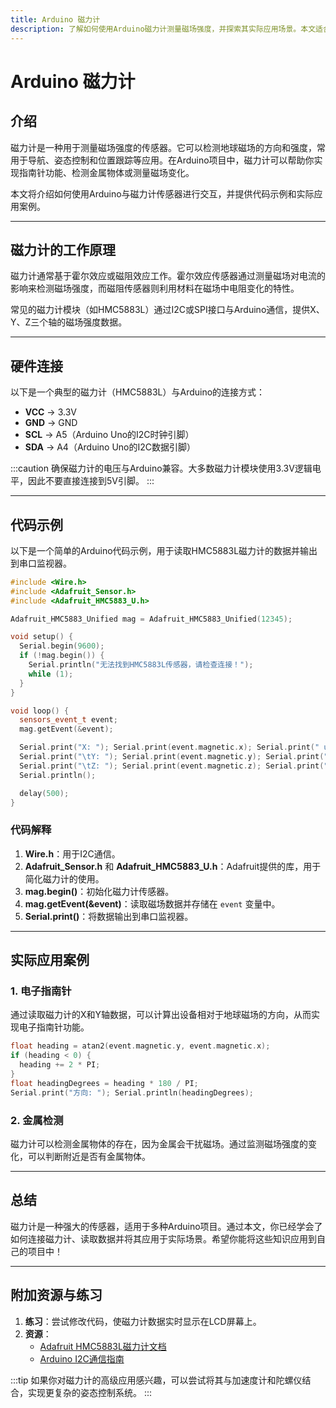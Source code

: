 ```yaml
---
title: Arduino 磁力计
description: 了解如何使用Arduino磁力计测量磁场强度，并探索其实际应用场景。本文适合初学者，包含代码示例和逐步讲解。
---
```


# Arduino 磁力计

## 介绍

磁力计是一种用于测量磁场强度的传感器。它可以检测地球磁场的方向和强度，常用于导航、姿态控制和位置跟踪等应用。在Arduino项目中，磁力计可以帮助你实现指南针功能、检测金属物体或测量磁场变化。

本文将介绍如何使用Arduino与磁力计传感器进行交互，并提供代码示例和实际应用案例。

---

## 磁力计的工作原理

磁力计通常基于霍尔效应或磁阻效应工作。霍尔效应传感器通过测量磁场对电流的影响来检测磁场强度，而磁阻传感器则利用材料在磁场中电阻变化的特性。

常见的磁力计模块（如HMC5883L）通过I2C或SPI接口与Arduino通信，提供X、Y、Z三个轴的磁场强度数据。

---

## 硬件连接

以下是一个典型的磁力计（HMC5883L）与Arduino的连接方式：

- **VCC** -> 3.3V
- **GND** -> GND
- **SCL** -> A5（Arduino Uno的I2C时钟引脚）
- **SDA** -> A4（Arduino Uno的I2C数据引脚）

:::caution
确保磁力计的电压与Arduino兼容。大多数磁力计模块使用3.3V逻辑电平，因此不要直接连接到5V引脚。
:::

---

## 代码示例

以下是一个简单的Arduino代码示例，用于读取HMC5883L磁力计的数据并输出到串口监视器。

```cpp
#include <Wire.h>
#include <Adafruit_Sensor.h>
#include <Adafruit_HMC5883_U.h>

Adafruit_HMC5883_Unified mag = Adafruit_HMC5883_Unified(12345);

void setup() {
  Serial.begin(9600);
  if (!mag.begin()) {
    Serial.println("无法找到HMC5883L传感器，请检查连接！");
    while (1);
  }
}

void loop() {
  sensors_event_t event;
  mag.getEvent(&event);

  Serial.print("X: "); Serial.print(event.magnetic.x); Serial.print(" uT");
  Serial.print("\tY: "); Serial.print(event.magnetic.y); Serial.print(" uT");
  Serial.print("\tZ: "); Serial.print(event.magnetic.z); Serial.print(" uT");
  Serial.println();

  delay(500);
}
```

### 代码解释
1. **Wire.h**：用于I2C通信。
2. **Adafruit_Sensor.h** 和 **Adafruit_HMC5883_U.h**：Adafruit提供的库，用于简化磁力计的使用。
3. **mag.begin()**：初始化磁力计传感器。
4. **mag.getEvent(&event)**：读取磁场数据并存储在 `event` 变量中。
5. **Serial.print()**：将数据输出到串口监视器。

---

## 实际应用案例

### 1. 电子指南针
通过读取磁力计的X和Y轴数据，可以计算出设备相对于地球磁场的方向，从而实现电子指南针功能。

```cpp
float heading = atan2(event.magnetic.y, event.magnetic.x);
if (heading < 0) {
  heading += 2 * PI;
}
float headingDegrees = heading * 180 / PI;
Serial.print("方向: "); Serial.println(headingDegrees);
```

### 2. 金属检测
磁力计可以检测金属物体的存在，因为金属会干扰磁场。通过监测磁场强度的变化，可以判断附近是否有金属物体。

---

## 总结

磁力计是一种强大的传感器，适用于多种Arduino项目。通过本文，你已经学会了如何连接磁力计、读取数据并将其应用于实际场景。希望你能将这些知识应用到自己的项目中！

---

## 附加资源与练习

1. **练习**：尝试修改代码，使磁力计数据实时显示在LCD屏幕上。
2. **资源**：
   - [Adafruit HMC5883L磁力计文档](https://learn.adafruit.com/adafruit-hmc5883l-breakout)
   - [Arduino I2C通信指南](https://www.arduino.cc/en/Reference/Wire)

:::tip
如果你对磁力计的高级应用感兴趣，可以尝试将其与加速度计和陀螺仪结合，实现更复杂的姿态控制系统。
:::